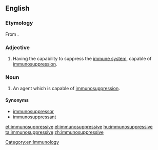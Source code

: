 ==English==

===Etymology===
From {{prefix|immuno|suppressive}}.

===Adjective===
{{en-adj}}

# {{pharmacology}} Having the capability to suppress the [[immune system]], capable of [[immunosuppression]].

===Noun===
{{en-noun}}

# {{pharmacology}} An agent which is capable of [[immunosuppression]].

====Synonyms====
*[[immunosuppressor]]
*[[immunosuppressant]]

[[Category:en:Immunology]]

[[et:immunosuppressive]]
[[el:immunosuppressive]]
[[hu:immunosuppressive]]
[[ta:immunosuppressive]]
[[zh:immunosuppressive]]